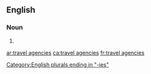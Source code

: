 ==English==

===Noun===
{{head|en|noun plural form|head=[[travel]] [[agency|agencies]]}}

# {{plural of|travel agency|lang=en}}

[[Category:English plurals ending in "-ies"]]

[[ar:travel agencies]]
[[ca:travel agencies]]
[[fr:travel agencies]]